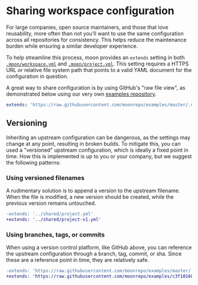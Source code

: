 # Sharing workspace configuration

For large companies, open source maintainers, and those that love reusability, more often than not
you'll want to use the same configuration across all repositories for consistency. This helps reduce
the maintenance burden while ensuring a similar developer experience.

To help streamline this process, moon provides an `extends` setting in both
[`.moon/workspace.yml`](../config/workspace#extends) and
[`.moon/project.yml`](../config/global-project#extends). This setting requires a HTTPS URL _or_
relative file system path that points to a valid YAML document for the configuration in question.

A great way to share configuration is by using GitHub's "raw file view", as demonstrated below using
our very own [examples repository](https://github.com/moonrepo/examples).

```yaml title=".moon/project.yml"
extends: 'https://raw.githubusercontent.com/moonrepo/examples/master/.moon/project.yml'
```

## Versioning

Inheriting an upstream configuration can be dangerous, as the settings may change at any point,
resulting in broken builds. To mitigate this, you can used a "versioned" upstream configuration,
which is ideally a fixed point in time. How this is implemented is up to you or your company, but we
suggest the following patterns:

### Using versioned filenames

A rudimentary solution is to append a version to the upstream filename. When the file is modified, a
new version should be created, while the previous version remains untouched.

```diff
-extends: '../shared/project.yml'
+extends: '../shared/project-v1.yml'
```

### Using branches, tags, or commits

When using a version control platform, like GitHub above, you can reference the upstream
configuration through a branch, tag, commit, or sha. Since these are a reference point in time, they
are relatively safe.

```diff
-extends: 'https://raw.githubusercontent.com/moonrepo/examples/master/.moon/project.yml'
+extends: 'https://raw.githubusercontent.com/moonrepo/examples/c3f10160bcd16b48b8d4d21b208bb50f6b09bd96/.moon/project.yml'
```
